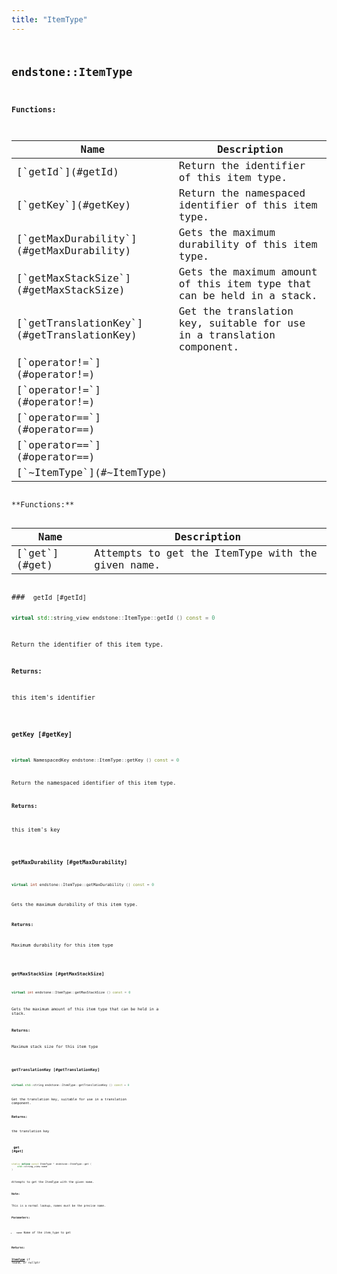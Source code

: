 ```yaml
---
title: "ItemType"
---
```


## <code className="doc-symbol doc-symbol-class"/> endstone::ItemType

















**Functions:**

<table>
<thead>
   <tr>
      <th>Name</th>
      <th>Description</th>
   </tr>
</thead>
<tbody>
<tr key="classendstone_1_1_item_type_1a56424331592c8d52c505a381ff15480d">
    <td>[`getId`](#getId)</td>
    <td>Return the identifier of this item type.</td>
</tr>
<tr key="classendstone_1_1_item_type_1ac6e624e2ada4e0b00e649da7eef9c895">
    <td>[`getKey`](#getKey)</td>
    <td>Return the namespaced identifier of this item type.</td>
</tr>
<tr key="classendstone_1_1_item_type_1ad6e45d72ee92f575f9913674f3beacd9">
    <td>[`getMaxDurability`](#getMaxDurability)</td>
    <td>Gets the maximum durability of this item type.</td>
</tr>
<tr key="classendstone_1_1_item_type_1a0ed5eae24345de2c756b00eb6da0cdb9">
    <td>[`getMaxStackSize`](#getMaxStackSize)</td>
    <td>Gets the maximum amount of this item type that can be held in a stack.</td>
</tr>
<tr key="classendstone_1_1_item_type_1a2e673b2a8d514e0d5697d5c15bee9e3c">
    <td>[`getTranslationKey`](#getTranslationKey)</td>
    <td>Get the translation key, suitable for use in a translation component.</td>
</tr>
<tr key="classendstone_1_1_item_type_1af744ff14c9521369c6935eb8993d640f">
    <td>[`operator!=`](#operator!=)</td>
    <td></td>
</tr>
<tr key="classendstone_1_1_item_type_1a81b1aeb108d98457a98c801207b92f21">
    <td>[`operator!=`](#operator!=)</td>
    <td></td>
</tr>
<tr key="classendstone_1_1_item_type_1a30a71758b6797ce64715172fbc187e7f">
    <td>[`operator==`](#operator==)</td>
    <td></td>
</tr>
<tr key="classendstone_1_1_item_type_1af875aee911c2b3f95b2efb7dfd2dc8fd">
    <td>[`operator==`](#operator==)</td>
    <td></td>
</tr>
<tr key="classendstone_1_1_item_type_1a0d214cfa5e07bd5310b1ad134f873bc7">
    <td>[`~ItemType`](#~ItemType)</td>
    <td></td>
</tr>
</tbody>
</table>
**Functions:**

<table>
<thead>
   <tr>
      <th>Name</th>
      <th>Description</th>
   </tr>
</thead>
<tbody>
<tr key="classendstone_1_1_item_type_1a828907daec071e5a095a248dfd3bd309">
    <td>[`get`](#get)</td>
    <td>Attempts to get the ItemType with the given name.</td>
</tr>
</tbody>
</table>
### <code className="doc-symbol doc-symbol-function"/> getId [#getId]

```cpp
virtual std::string_view endstone::ItemType::getId () const = 0
```

Return the identifier of this item type.



**Returns:**

this item's identifier 





        
### <code className="doc-symbol doc-symbol-function"/> getKey [#getKey]

```cpp
virtual NamespacedKey endstone::ItemType::getKey () const = 0
```

Return the namespaced identifier of this item type.



**Returns:**

this item's key 





        
### <code className="doc-symbol doc-symbol-function"/> getMaxDurability [#getMaxDurability]

```cpp
virtual int endstone::ItemType::getMaxDurability () const = 0
```

Gets the maximum durability of this item type.



**Returns:**

Maximum durability for this item type 





        
### <code className="doc-symbol doc-symbol-function"/> getMaxStackSize [#getMaxStackSize]

```cpp
virtual int endstone::ItemType::getMaxStackSize () const = 0
```

Gets the maximum amount of this item type that can be held in a stack.



**Returns:**

Maximum stack size for this item type 





        
### <code className="doc-symbol doc-symbol-function"/> getTranslationKey [#getTranslationKey]

```cpp
virtual std::string endstone::ItemType::getTranslationKey () const = 0
```

Get the translation key, suitable for use in a translation component.



**Returns:**

the translation key 





        
### <code className="doc-symbol doc-symbol-function"/> get [#get]

```cpp
static inline const ItemType * endstone::ItemType::get (
    std::string_view name
) 
```

Attempts to get the ItemType with the given name.



**Note:**

This is a normal lookup, names must be the precise name.




**Parameters:**


* `name` Name of the item\_type to get



**Returns:**

[**ItemType**](classendstone_1_1_item_type.md) if found, or nullptr 





        